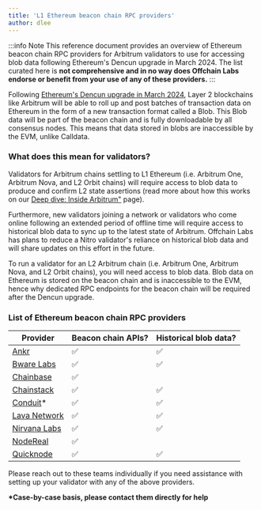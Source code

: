 ```yaml
---
title: 'L1 Ethereum beacon chain RPC providers'
author: dlee
---
```



<PublicPreviewBannerPartial />

:::info Note
This reference document provides an overview of Ethereum beacon chain RPC providers for Arbitrum validators to use for accessing blob data following Ethereum's Dencun upgrade in March 2024. The list curated here is **not comprehensive and in no way does Offchain Labs endorse or benefit from your use of any of these providers.**
:::

Following [Ethereum's Dencun upgrade in March 2024](https://eips.ethereum.org/EIPS/eip-7569), Layer 2 blockchains like Arbitrum will be able to roll up and post batches of transaction data on Ethereum in the form of a new transaction format called a Blob. This Blob data will be part of the beacon chain and is fully downloadable by all consensus nodes. This means that data stored in blobs are inaccessible by the EVM, unlike Calldata.

### What does this mean for validators?

Validators for Arbitrum chains settling to L1 Ethereum (i.e. Arbitrum One, Arbitrum Nova, and L2 Orbit chains) will require access to blob data to produce and confirm L2 state assertions (read more about how this works on our [Deep dive: Inside Arbitrum"](../../inside-arbitrum-nitro/inside-arbitrum-nitro.mdx) page).

Furthermore, new validators joining a network or validators who come online following an extended period of offline time will require access to historical blob data to sync up to the latest state of Arbitrum. Offchain Labs has plans to reduce a Nitro validator's reliance on historical blob data and will share updates on this effort in the future.

To run a validator for an L2 Arbitrum chain (i.e. Arbitrum One, Arbitrum Nova, and L2 Orbit chains), you will need access to blob data. Blob data on Ethereum is stored on the beacon chain and is inaccessible to the EVM, hence why dedicated RPC endpoints for the beacon chain will be required after the Dencun upgrade.

### List of Ethereum beacon chain RPC providers

| Provider                                                                    | Beacon chain APIs? | Historical blob data? |
| --------------------------------------------------------------------------- | ------------------ | --------------------- |
| [Ankr](https://www.ankr.com/docs/rpc-service/chains/chains-api/eth-beacon/) | ✅                 | ✅                    |
| [Bware Labs](https://bwarelabs.com/blockchain-api)                          | ✅                 | ✅                    |
| [Chainbase](https://chainbase.com/)                                         | ✅                 |                       |
| [Chainstack](https://docs.chainstack.com/reference/beacon-chain)            | ✅                 | ✅                    |
| [Conduit](https://conduit.xyz/)\*                                           | ✅                 | ✅                    |
| [Lava Network](https://docs.lavanet.xyz/gateway-access)                     | ✅                 | ✅                    |
| [Nirvana Labs](https://nirvanalabs.io)                                      | ✅                 | ✅                    |
| [NodeReal](https://nodereal.io/)                                            | ✅                 |                       |
| [Quicknode](https://www.quicknode.com/docs/ethereum)                        | ✅                 | ✅                    |

Please reach out to these teams individually if you need assistance with setting up your validator with any of the above providers.

**\*Case-by-case basis, please contact them directly for help**
